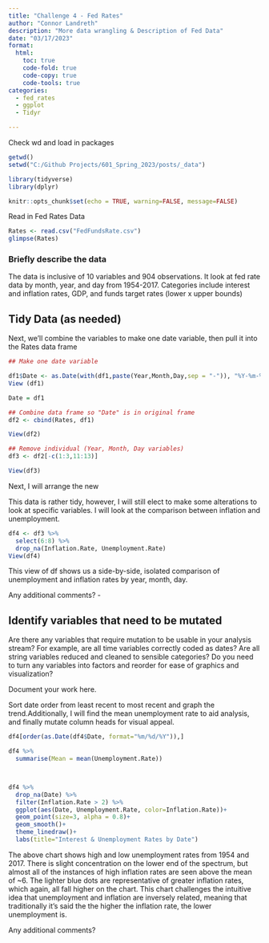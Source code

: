 ```yaml
---
title: "Challenge 4 - Fed Rates"
author: "Connor Landreth"
description: "More data wrangling & Description of Fed Data"
date: "03/17/2023"
format:
  html:
    toc: true
    code-fold: true
    code-copy: true
    code-tools: true
categories:
  - fed_rates
  - ggplot
  - Tidyr

---
```


Check wd and load in packages

```r
getwd()
setwd("C:/Github Projects/601_Spring_2023/posts/_data")

library(tidyverse)
library(dplyr)

knitr::opts_chunk$set(echo = TRUE, warning=FALSE, message=FALSE)
```


Read in Fed Rates Data
```r
Rates <- read.csv("FedFundsRate.csv")
glimpse(Rates)
```

### Briefly describe the data
The data is inclusive of 10 variables and 904 observations. It look at fed rate data by month, year, and day from 1954-2017. Categories include interest and inflation rates, GDP, and funds target rates (lower x upper bounds)

## Tidy Data (as needed)


Next, we'll combine the variables to make one date variable, then pull it into the Rates data frame
```r
## Make one date variable

df1$Date <- as.Date(with(df1,paste(Year,Month,Day,sep = "-")), "%Y-%m-%d")
View (df1)

Date = df1

## Combine data frame so "Date" is in original frame
df2 <- cbind(Rates, df1)

View(df2)

## Remove individual (Year, Month, Day variables)
df3 <- df2[-c(1:3,11:13)]

View(df3)
```
Next, I will arrange the new 


This data is rather tidy, however, I will still elect to make some alterations to look at specific variables. I will look at the comparison between inflation and unemployment.
```r


df4 <- df3 %>% 
  select(6:8) %>% 
  drop_na(Inflation.Rate, Unemployment.Rate)
View(df4)

```
This view of df shows us a side-by-side, isolated comparison of unemployment and inflation rates by year, month, day.

Any additional comments? -

## Identify variables that need to be mutated

Are there any variables that require mutation to be usable in your analysis stream? For example, are all time variables correctly coded as dates? Are all string variables reduced and cleaned to sensible categories? Do you need to turn any variables into factors and reorder for ease of graphics and visualization?

Document your work here.

Sort date order from least recent to most recent and graph the trend.Additionally, I will find the mean unemployment rate to aid analysis, and finally mutate column heads for visual appeal.

```r
df4[order(as.Date(df4$Date, format="%m/%d/%Y")),]

df4 %>% 
  summarise(Mean = mean(Unemployment.Rate))




```



```r
df4 %>% 
  drop_na(Date) %>% 
  filter(Inflation.Rate > 2) %>% 
  ggplot(aes(Date, Unemployment.Rate, color=Inflation.Rate))+
  geom_point(size=3, alpha = 0.8)+
  geom_smooth()+
  theme_linedraw()+
  labs(title="Interest & Unemployment Rates by Date")
```

The above chart shows high and low unemployment rates from 1954 and 2017. There is slight concentration on the lower end of the spectrum, but almost all of the instances of high inflation rates are seen above the mean of ~6. The lighter blue dots are representative of greater inflation rates, which again, all fall higher on the chart. This chart challenges the intuitive idea that unemployment and inflation are inversely related, meaning that traditionally it's said the the higher the inflation rate, the lower unemployment is.


Any additional comments?

